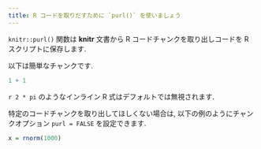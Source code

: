 ```yaml
---
title: R コードを取りだすために `purl()` を使いましょう
---
```


`knitr::purl()` 関数は **knitr** 文書から  R コードチャンクを取り出しコードを R スクリプトに保存します.

以下は簡単なチャンクです.

```r
1 + 1
```

`r 2 * pi` のようなインライン R 式はデフォルトでは無視されます.

特定のコードチャンクを取り出してほしくない場合は, 以下の例のようにチャンクオプション `purl = FALSE` を設定できます. 

```r
x = rnorm(1000)
```
